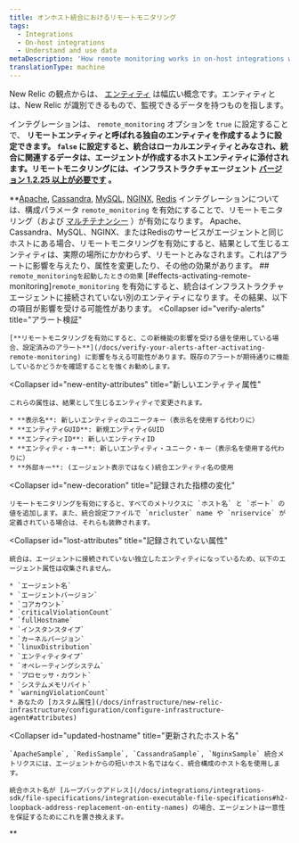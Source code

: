 ```yaml
---
title: オンホスト統合におけるリモートモニタリング
tags:
  - Integrations
  - On-host integrations
  - Understand and use data
metaDescription: 'How remote monitoring works in on-host integrations with New Relic, particularly Apache, Cassandra, MySQL, NGINX, and Redis.'
translationType: machine
---
```


New Relic の観点からは、 [エンティティ](/docs/new-relic-one/use-new-relic-one/core-concepts/what-entity-new-relic#what-is-entity) は幅広い概念です。エンティティとは、New Relic が識別できるもので、監視できるデータを持つものを指します。

インテグレーションは、 `remote_monitoring` オプションを `true` に設定することで、 **リモートエンティティと呼ばれる独自のエンティティを作成するように設定できます。 `false` に設定すると、統合はローカルエンティティとみなされ、統合に関連するデータは、エージェントが作成するホストエンティティに添付されます。リモートモニタリングには、インフラストラクチャエージェント [バージョン 1.2.25 以上が必要です](/docs/release-notes/infrastructure-release-notes/infrastructure-agent-release-notes) 。**

**[Apache](/docs/integrations/host-integrations/host-integrations-list/apache-monitoring-integration), [Cassandra](/docs/integrations/host-integrations/host-integrations-list/cassandra-monitoring-integration), [MySQL](/docs/integrations/host-integrations/host-integrations-list/mysql-monitoring-integration), [NGINX](/docs/integrations/host-integrations/host-integrations-list/nginx-monitoring-integration), [Redis](/docs/integrations/host-integrations/host-integrations-list/redis-monitoring-integration) インテグレーションについては、構成パラメータ `remote_monitoring` を有効にすることで、リモートモニタリング（および [マルチテナンシー](/docs/integrations/host-integrations/getting-started/introduction-host-integrations#multiple-instances) ）が有効になります。<Callout variant="important">
  Apache、Cassandra、MySQL、NGINX、またはRedisのサービスがエージェントと同じホストにある場合、リモートモニタリングを有効にすると、結果として生じるエンティティは、実際の場所にかかわらず、リモートとみなされます。これはアラートに影響を与えたり、属性を変更したり、その他の効果があります。
</Callout>## `remote_monitoringを起動したときの効果` [#effects-activating-remote-monitoring]`remote_monitoring` を有効にすると、統合はインフラストラクチャエージェントに接続されていない別のエンティティになります。その結果、以下の項目が影響を受ける可能性があります。<CollapserGroup>
  <Collapser
    id="verify-alerts"
    title="アラート検証"
  >
    [**リモートモニタリングを有効にすると、この新機能の影響を受ける値を使用している場合、設定済みのアラート**](/docs/verify-your-alerts-after-activating-remote-monitoring) に影響を与える可能性があります。既存のアラートが期待通りに機能しているかどうかを確認することを強くお勧めします。
  </Collapser>

  <Collapser
    id="new-entity-attributes"
    title="新しいエンティティ属性"
  >
    これらの属性は、結果として生じるエンティティで変更されます。

    * **表示名**: 新しいエンティティのユニークキー（表示名を使用する代わりに）
    * **エンティティGUID**: 新規エンティティGUID
    * **エンティティID**: 新しいエンティティID
    * **エンティティ・キー**: 新しいエンティティ・ユニーク・キー（表示名を使用する代わりに）
    * **外部キー**: (エージェント表示ではなく)統合エンティティ名の使用
  </Collapser>

  <Collapser
    id="new-decoration"
    title="記録された指標の変化"
  >
    リモートモニタリングを有効にすると、すべてのメトリクスに `ホスト名` と `ポート` の値を追加します。また、統合設定ファイルで `nricluster` name や `nriservice` が定義されている場合は、それらも装飾されます。
  </Collapser>

  <Collapser
    id="lost-attributes"
    title="記録されていない属性"
  >
    統合は、エージェントに接続されていない独立したエンティティになっているため、以下のエージェント属性は収集されません。

    * `エージェント名`
    * `エージェントバージョン`
    * `コアカウント`
    * `criticalViolationCount`
    * `fullHostname`
    * `インスタンスタイプ`
    * `カーネルバージョン`
    * `linuxDistribution`
    * `エンティティタイプ`
    * `オペレーティングシステム`
    * `プロセッサ・カウント`
    * `システムメモリバイト`
    * `warningViolationCount`
    * あなたの [カスタム属性](/docs/infrastructure/new-relic-infrastructure/configuration/configure-infrastructure-agent#attributes)
  </Collapser>

  <Collapser
    id="updated-hostname"
    title="更新されたホスト名"
  >
    `ApacheSample`, `RedisSample`, `CassandraSample`, `NginxSample` 統合メトリクスには、エージェントからの短いホスト名ではなく、統合構成のホスト名を使用します。

    統合ホスト名が [ループバックアドレス](/docs/integrations/integrations-sdk/file-specifications/integration-executable-file-specifications#h2-loopback-address-replacement-on-entity-names) の場合、エージェントは一意性を保証するためにこれを置き換えます。
  </Collapser>
</CollapserGroup>**